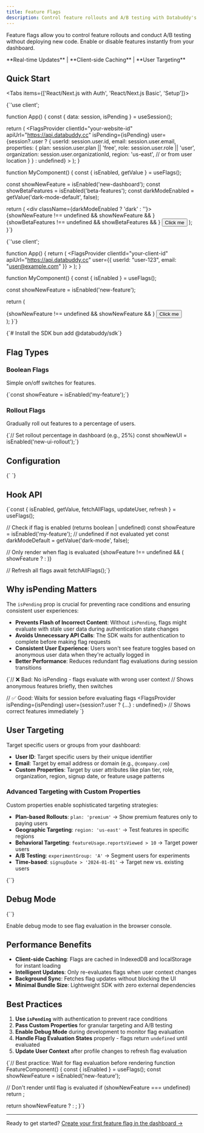 ```yaml
---
title: Feature Flags
description: Control feature rollouts and A/B testing with Databuddy's feature flag system
---
```



Feature flags allow you to control feature rollouts and conduct A/B testing without deploying new code. Enable or disable features instantly from your dashboard.

<Callout type="info">
  **Real-time Updates** | **Client-side Caching** | **User Targeting**
</Callout>

## Quick Start

<Tabs items={['React/Next.js with Auth', 'React/Next.js Basic', 'Setup']}>

<Tab>
<CodeBlock language="tsx" filename="app.tsx">
{`'use client';


function App() {
  const { data: session, isPending } = useSession();

  return (
    <FlagsProvider
      clientId="your-website-id"
      apiUrl="https://api.databuddy.cc"
      isPending={isPending}
      user={session?.user ? {
        userId: session.user.id,
        email: session.user.email,
        properties: {
          plan: session.user.plan || 'free',
          role: session.user.role || 'user',
          organization: session.user.organizationId,
          region: 'us-east', // or from user location
        }
      } : undefined}
    >
      <MyComponent />
    </FlagsProvider>
  );
}

function MyComponent() {
  const { isEnabled, getValue } = useFlags();

  const showNewFeature = isEnabled('new-dashboard');
  const showBetaFeatures = isEnabled('beta-features');
  const darkModeEnabled = getValue('dark-mode-default', false);

  return (
    <div className={darkModeEnabled ? 'dark' : ''}>
      {showNewFeature !== undefined && showNewFeature && <NewDashboard />}
      {showBetaFeatures !== undefined && showBetaFeatures && <BetaFeatures />}
      <button>Click me</button>
    </div>
  );
}`}
</CodeBlock>
</Tab>

<Tab>
<CodeBlock language="tsx" filename="app.tsx">
{`'use client';


function App() {
  return (
    <FlagsProvider
      clientId="your-client-id"
      apiUrl="https://api.databuddy.cc"
      user={{
        userId: "user-123",
        email: "user@example.com"
      }}
    >
      <MyComponent />
    </FlagsProvider>
  );
}

function MyComponent() {
  const { isEnabled } = useFlags();

  const showNewFeature = isEnabled('new-feature');

  return (
    <div>
      {showNewFeature !== undefined && showNewFeature && <NewFeature />}
      <button>Click me</button>
    </div>
  );
}`}
</CodeBlock>
</Tab>

<Tab>
<CodeBlock language="bash" filename="terminal">
{`# Install the SDK
bun add @databuddy/sdk`}
</CodeBlock>
</Tab>

</Tabs>

## Flag Types

### Boolean Flags
Simple on/off switches for features.

<CodeBlock language="tsx">
{`const showFeature = isEnabled('my-feature');`}
</CodeBlock>

### Rollout Flags
Gradually roll out features to a percentage of users.

<CodeBlock language="tsx">
{`// Set rollout percentage in dashboard (e.g., 25%)
const showNewUI = isEnabled('new-ui-rollout');`}
</CodeBlock>

## Configuration

<CodeBlock language="tsx" filename="provider.tsx">
{`<FlagsProvider
  clientId="your-website-id"
  apiUrl="https://api.databuddy.cc"
  user={{
    userId: currentUser.id,
    email: currentUser.email,
    properties: {
      plan: currentUser.plan || 'free',
      role: currentUser.role || 'user',
      organization: currentUser.organizationId,
      region: currentUser.region || 'us-east',
      signupDate: currentUser.createdAt,
      featureUsage: {
        reportsViewed: currentUser.reportsViewed || 0,
        dashboardsCreated: currentUser.dashboardsCreated || 0,
      }
    }
  }}
  isPending={isLoadingSession} // from useSession hook
  debug={process.env.NODE_ENV === 'development'}
  autoFetch={true} // default: true
>
  <App />
</FlagsProvider>`}
</CodeBlock>

## Hook API

<CodeBlock language="tsx">
{`const {
  isEnabled,
  getValue,
  fetchAllFlags,
  updateUser,
  refresh
} = useFlags();

// Check if flag is enabled (returns boolean | undefined)
const showFeature = isEnabled('my-feature'); // undefined if not evaluated yet
const darkModeDefault = getValue('dark-mode', false);

// Only render when flag is evaluated
{showFeature !== undefined && (
  showFeature ? <NewFeature /> : <OldFeature />
)}

// Refresh all flags
await fetchAllFlags();`}
</CodeBlock>

## Why isPending Matters

The `isPending` prop is crucial for preventing race conditions and ensuring consistent user experiences:

- **Prevents Flash of Incorrect Content**: Without `isPending`, flags might evaluate with stale user data during authentication state changes
- **Avoids Unnecessary API Calls**: The SDK waits for authentication to complete before making flag requests
- **Consistent User Experience**: Users won't see feature toggles based on anonymous user data when they're actually logged in
- **Better Performance**: Reduces redundant flag evaluations during session transitions

<CodeBlock language="tsx">
{`// ❌ Bad: No isPending - flags evaluate with wrong user context
<FlagsProvider user={undefined}>
  <App /> // Shows anonymous features briefly, then switches
</FlagsProvider>

// ✅ Good: Waits for session before evaluating flags
<FlagsProvider isPending={isPending} user={session?.user ? {...} : undefined}>
  <App /> // Shows correct features immediately
</FlagsProvider>`}
</CodeBlock>

## User Targeting

Target specific users or groups from your dashboard:

- **User ID**: Target specific users by their unique identifier
- **Email**: Target by email address or domain (e.g., `@company.com`)
- **Custom Properties**: Target by user attributes like plan tier, role, organization, region, signup date, or feature usage patterns

### Advanced Targeting with Custom Properties

Custom properties enable sophisticated targeting strategies:

- **Plan-based Rollouts**: `plan: 'premium'` → Show premium features only to paying users
- **Geographic Targeting**: `region: 'us-east'` → Test features in specific regions
- **Behavioral Targeting**: `featureUsage.reportsViewed > 10` → Target power users
- **A/B Testing**: `experimentGroup: 'A'` → Segment users for experiments
- **Time-based**: `signupDate > '2024-01-01'` → Target new vs. existing users

<CodeBlock language="tsx">
{`<FlagsProvider
  user={{
    userId: "user-123",
    email: "user@example.com",
    properties: {
      plan: 'premium',
      region: 'us-east'
    }
  }}
>`}
</CodeBlock>

## Debug Mode

<CodeBlock language="tsx">
{`<FlagsProvider
  debug={true}
  // ... other props
>`}
</CodeBlock>

Enable debug mode to see flag evaluation in the browser console.

## Performance Benefits

- **Client-side Caching**: Flags are cached in IndexedDB and localStorage for instant loading
- **Intelligent Updates**: Only re-evaluates flags when user context changes
- **Background Sync**: Fetches flag updates without blocking the UI
- **Minimal Bundle Size**: Lightweight SDK with zero external dependencies

## Best Practices

1. **Use `isPending`** with authentication to prevent race conditions
2. **Pass Custom Properties** for granular targeting and A/B testing
3. **Enable Debug Mode** during development to monitor flag evaluation
4. **Handle Flag Evaluation States** properly - flags return `undefined` until evaluated
5. **Update User Context** after profile changes to refresh flag evaluation

<CodeBlock language="tsx">
{`// Best practice: Wait for flag evaluation before rendering
function FeatureComponent() {
  const { isEnabled } = useFlags();
  const showNewFeature = isEnabled('new-feature');

  // Don't render until flag is evaluated
  if (showNewFeature === undefined) return <Skeleton />;

  return showNewFeature ? <NewFeature /> : <OldFeature />;
}`}
</CodeBlock>

---

Ready to get started? [Create your first feature flag in the dashboard →](https://app.databuddy.cc/login)